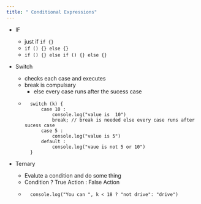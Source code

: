 ```yaml
---
title: " Conditional Expressions"
---
```


- IF 
    - just if `if {}`
    - `if () {} else {}`
    - `if () {} else if () {} else {}`

- Switch
    - checks each case and executes
    - break is compulsary
        - else every case runs after the sucess case
    - ```let  k = 5;
        switch (k) {
            case 10 :
                console.log("value is  10")
                break; // break is needed else every case runs after sucess case
            case 5 :
                console.log("value is 5")
            default :
                console.log("vaue is not 5 or 10")
        }
        ```

- Ternary
    - Evalute a condition and do some thing
    - Condition ? True Action : False Action
    - ```let k = 5 ;
        console.log("You can ", k < 18 ? "not drive": "drive")
        ```
